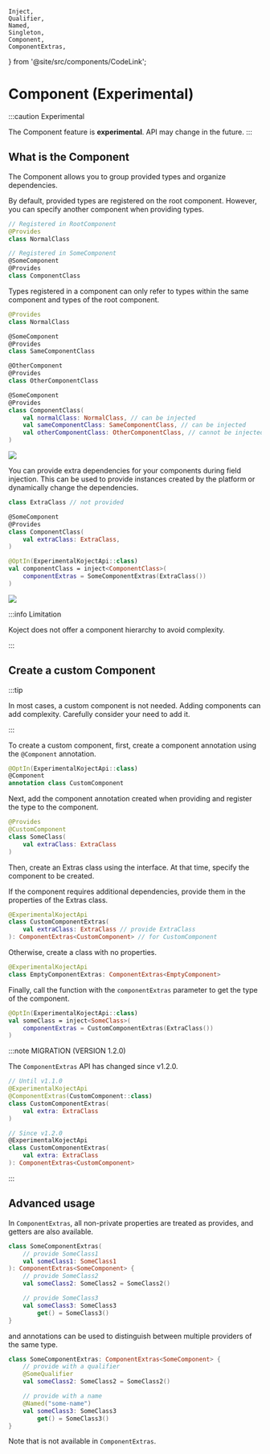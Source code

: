     Inject,
    Qualifier,
    Named,
    Singleton,
    Component,
    ComponentExtras,
} from '@site/src/components/CodeLink';

# Component (Experimental)
:::caution Experimental

The Component feature is **experimental**.
API may change in the future.
:::

## What is the Component
The Component allows you to group provided types and organize dependencies.

By default, provided types are registered on the root component.
However, you can specify another component when providing types.

```kotlin
// Registered in RootComponent
@Provides
class NormalClass

// Registered in SomeComponent
@SomeComponent
@Provides
class ComponentClass
```

Types registered in a component can only refer to types within the same component and types of the root component.

```kotlin
@Provides
class NormalClass

@SomeComponent
@Provides
class SameComponentClass

@OtherComponent
@Provides
class OtherComponentClass

@SomeComponent
@Provides
class ComponentClass(
    val normalClass: NormalClass, // can be injected
    val sameComponentClass: SameComponentClass, // can be injected
    val otherComponentClass: OtherComponentClass, // cannot be injected!
)
```

![](/img/docs/component.png)

You can provide extra dependencies for your components during field injection.
This can be used to provide instances created by the platform or dynamically change the dependencies.

```kotlin
class ExtraClass // not provided

@SomeComponent
@Provides
class ComponentClass(
    val extraClass: ExtraClass,
)
```
```kotlin
@OptIn(ExperimentalKojectApi::class)
val componentClass = inject<ComponentClass>(
    componentExtras = SomeComponentExtras(ExtraClass())
)
```

![](/img/docs/component-extras.png)

:::info Limitation

Koject does not offer a component hierarchy to avoid complexity.

:::


## Create a custom Component
:::tip

In most cases, a custom component is not needed.
Adding components can add complexity.
Carefully consider your need to add it.

:::

To create a custom component, first, create a component annotation using the `@Component` annotation.

```kotlin
@OptIn(ExperimentalKojectApi::class)
@Component
annotation class CustomComponent
```

Next, add the component annotation created when providing and register the type to the component.

```kotlin
@Provides
@CustomComponent
class SomeClass(
    val extraClass: ExtraClass
)
```

Then, create an Extras class using the <ComponentExtras/> interface.
At that time, specify the component to be created.

If the component requires additional dependencies, provide them in the properties of the Extras class.

```kotlin
@ExperimentalKojectApi
class CustomComponentExtras(
    val extraClass: ExtraClass // provide ExtraClass
): ComponentExtras<CustomComponent> // for CustomComponent
```

Otherwise, create a class with no properties.

```kotlin
@ExperimentalKojectApi
class EmptyComponentExtras: ComponentExtras<EmptyComponent>
```

Finally, call the <Inject/> function with the `componentExtras` parameter to get the type of the component.

```kotlin
@OptIn(ExperimentalKojectApi::class)
val someClass = inject<SomeClass>(
    componentExtras = CustomComponentExtras(ExtraClass())
)
```

:::note MIGRATION (VERSION 1.2.0)

The `ComponentExtras` API has changed since v1.2.0.

```kotlin
// Until v1.1.0
@ExperimentalKojectApi
@ComponentExtras(CustomComponent::class)
class CustomComponentExtras(
    val extra: ExtraClass
)

// Since v1.2.0
@ExperimentalKojectApi
class CustomComponentExtras(
    val extra: ExtraClass
): ComponentExtras<CustomComponent>
```

:::

## Advanced usage

In `ComponentExtras`, all non-private properties are treated as provides, and getters are also available.

```kotlin
class SomeComponentExtras(
    // provide SomeClass1
    val someClass1: SomeClass1
): ComponentExtras<SomeComponent> {
    // provide SomeClass2
    val someClass2: SomeClass2 = SomeClass2()

    // provide SomeClass3
    val someClass3: SomeClass3
        get() = SomeClass3()
}
```

<p><Qualifier/> and <Named/> annotations can be used to distinguish between multiple providers of the same type.</p>

```kotlin
class SomeComponentExtras: ComponentExtras<SomeComponent> {
    // provide with a qualifier
    @SomeQualifier
    val someClass2: SomeClass2 = SomeClass2()

    // provide with a name
    @Named("some-name")
    val someClass3: SomeClass3
        get() = SomeClass3()
}
```

Note that <Singleton/> is not available in `ComponentExtras`.
